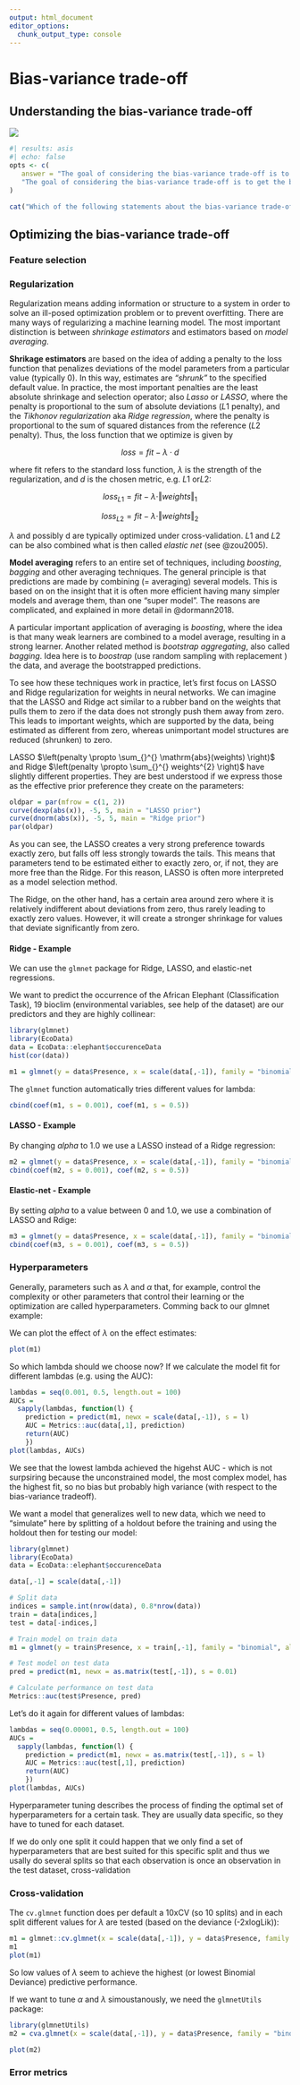 ```yaml
---
output: html_document
editor_options:
  chunk_output_type: console
---
```


# Bias-variance trade-off

## Understanding the bias-variance trade-off

::: {.webex-check .webex-box}
![](images/biasVarianceTradeoff.png)

```r
#| results: asis
#| echo: false
opts <- c(
   answer = "The goal of considering the bias-variance trade-off is to realize that increasing complexity typically leads to more flexibility (allowing you to reduce bias) but at the cost of uncertainty (variance) in the estimated parameters.",
   "The goal of considering the bias-variance trade-off is to get the bias of the model as small as possible."
)

cat("Which of the following statements about the bias-variance trade-off is correct? (see figure above)", longmcq(opts))
```
:::

## Optimizing the bias-variance trade-off

### Feature selection

### Regularization

Regularization means adding information or structure to a system in order to solve an ill-posed optimization problem or to prevent overfitting. There are many ways of regularizing a machine learning model. The most important distinction is between *shrinkage estimators* and estimators based on *model averaging*.

**Shrikage estimators** are based on the idea of adding a penalty to the loss function that penalizes deviations of the model parameters from a particular value (typically 0). In this way, estimates are *"shrunk"* to the specified default value. In practice, the most important penalties are the least absolute shrinkage and selection operator; also *Lasso* or *LASSO*, where the penalty is proportional to the sum of absolute deviations ($L1$ penalty), and the *Tikhonov regularization* aka *Ridge regression*, where the penalty is proportional to the sum of squared distances from the reference ($L2$ penalty). Thus, the loss function that we optimize is given by

$$
loss = fit - \lambda \cdot d
$$

where fit refers to the standard loss function, $\lambda$ is the strength of the regularization, and $d$ is the chosen metric, e.g. $L1$ or$L2$:

$$
loss_{L1} = fit - \lambda \cdot \Vert weights \Vert_1
$$

$$
loss_{L2} = fit - \lambda \cdot \Vert weights \Vert_2
$$

$\lambda$ and possibly d are typically optimized under cross-validation. $L1$ and $L2$ can be also combined what is then called *elastic net* (see @zou2005).

**Model averaging** refers to an entire set of techniques, including *boosting*, *bagging* and other averaging techniques. The general principle is that predictions are made by combining (= averaging) several models. This is based on on the insight that it is often more efficient having many simpler models and average them, than one "super model". The reasons are complicated, and explained in more detail in @dormann2018.

A particular important application of averaging is *boosting*, where the idea is that many weak learners are combined to a model average, resulting in a strong learner. Another related method is *bootstrap aggregating*, also called *bagging*. Idea here is to *boostrap* (use random sampling with replacement ) the data, and average the bootstrapped predictions.

To see how these techniques work in practice, let's first focus on LASSO and Ridge regularization for weights in neural networks. We can imagine that the LASSO and Ridge act similar to a rubber band on the weights that pulls them to zero if the data does not strongly push them away from zero. This leads to important weights, which are supported by the data, being estimated as different from zero, whereas unimportant model structures are reduced (shrunken) to zero.

LASSO $\left(penalty \propto \sum_{}^{} \mathrm{abs}(weights) \right)$ and Ridge $\left(penalty \propto \sum_{}^{} weights^{2} \right)$ have slightly different properties. They are best understood if we express those as the effective prior preference they create on the parameters:

```r
oldpar = par(mfrow = c(1, 2))
curve(dexp(abs(x)), -5, 5, main = "LASSO prior")
curve(dnorm(abs(x)), -5, 5, main = "Ridge prior")
par(oldpar)
```

As you can see, the LASSO creates a very strong preference towards exactly zero, but falls off less strongly towards the tails. This means that parameters tend to be estimated either to exactly zero, or, if not, they are more free than the Ridge. For this reason, LASSO is often more interpreted as a model selection method.

The Ridge, on the other hand, has a certain area around zero where it is relatively indifferent about deviations from zero, thus rarely leading to exactly zero values. However, it will create a stronger shrinkage for values that deviate significantly from zero.

#### Ridge - Example

We can use the `glmnet` package for Ridge, LASSO, and elastic-net regressions.

We want to predict the occurrence of the African Elephant (Classification Task), 19 bioclim (environmental variables, see help of the dataset) are our predictors and they are highly collinear:

```r
library(glmnet)
library(EcoData)
data = EcoData::elephant$occurenceData
hist(cor(data))
```

```r
m1 = glmnet(y = data$Presence, x = scale(data[,-1]), family = "binomial", alpha = 0)
```

The `glmnet` function automatically tries different values for lambda:

```r
cbind(coef(m1, s = 0.001), coef(m1, s = 0.5))
```

#### LASSO - Example

By changing $alpha$ to 1.0 we use a LASSO instead of a Ridge regression:

```r
m2 = glmnet(y = data$Presence, x = scale(data[,-1]), family = "binomial", alpha = 1.0)
cbind(coef(m2, s = 0.001), coef(m2, s = 0.5))
```

#### Elastic-net - Example

By setting $alpha$ to a value between 0 and 1.0, we use a combination of LASSO and Rdige:

```r
m3 = glmnet(y = data$Presence, x = scale(data[,-1]), family = "binomial", alpha = 0.5)
cbind(coef(m3, s = 0.001), coef(m3, s = 0.5))
```

### Hyperparameters

Generally, parameters such as $\lambda$ and $\alpha$ that, for example, control the complexity or other parameters that control their learning or the optimization are called hyperparameters. Comming back to our glmnet example:

We can plot the effect of $\lambda$ on the effect estimates:

```r
plot(m1)
```

So which lambda should we choose now? If we calculate the model fit for different lambdas (e.g. using the AUC):

```r
lambdas = seq(0.001, 0.5, length.out = 100)
AUCs = 
  sapply(lambdas, function(l) {
    prediction = predict(m1, newx = scale(data[,-1]), s = l)
    AUC = Metrics::auc(data[,1], prediction)
    return(AUC)
    })
plot(lambdas, AUCs)
```

We see that the lowest lambda achieved the higehst AUC - which is not surpsiring because the unconstrained model, the most complex model, has the highest fit, so no bias but probably high variance (with respect to the bias-variance tradeoff).

We want a model that generalizes well to new data, which we need to "simulate" here by splitting of a holdout before the training and using the holdout then for testing our model:

```r
library(glmnet)
library(EcoData)
data = EcoData::elephant$occurenceData

data[,-1] = scale(data[,-1])

# Split data
indices = sample.int(nrow(data), 0.8*nrow(data))
train = data[indices,]
test = data[-indices,]

# Train model on train data
m1 = glmnet(y = train$Presence, x = train[,-1], family = "binomial", alpha = 0.0)

# Test model on test data
pred = predict(m1, newx = as.matrix(test[,-1]), s = 0.01)

# Calculate performance on test data
Metrics::auc(test$Presence, pred)

```

Let's do it again for different values of lambdas:

```r
lambdas = seq(0.00001, 0.5, length.out = 100)
AUCs = 
  sapply(lambdas, function(l) {
    prediction = predict(m1, newx = as.matrix(test[,-1]), s = l)
    AUC = Metrics::auc(test[,1], prediction)
    return(AUC)
    })
plot(lambdas, AUCs)
```

Hyperparameter tuning describes the process of finding the optimal set of hyperparameters for a certain task. They are usually data specific, so they have to tuned for each dataset.

If we do only one split it could happen that we only find a set of hyperparameters that are best suited for this specific split and thus we usally do several splits so that each observation is once an observation in the test dataset, cross-validation

### Cross-validation

The `cv.glmnet` function does per default a 10xCV (so 10 splits) and in each split different values for $\lambda$ are tested (based on the deviance (-2xlogLik)):

```r
m1 = glmnet::cv.glmnet(x = scale(data[,-1]), y = data$Presence, family = "binomial")
m1
plot(m1)
```

So low values of $\lambda$ seem to achieve the highest (or lowest Binomial Deviance) predictive performance.

If we want to tune $\alpha$ and $\lambda$ simoustanously, we need the `glmnetUtils` package:

```r
library(glmnetUtils)
m2 = cva.glmnet(x = scale(data[,-1]), y = data$Presence, family = "binomial", alpha = seq(0, 1.0, length.out = 10), lambdas = seq(0.0001, 0.2, length.out = 10), nfolds = 3)

plot(m2)
```

### Error metrics

